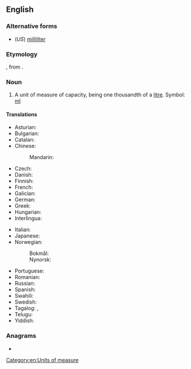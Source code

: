 {{also|mil·lilitre}}
==English==

===Alternative forms===
* (''US'') [[milliliter]]

===Etymology===
{{prefix|milli|litre|lang=en}}, from {{etyl|fr|en}}.

===Noun===
{{en-noun}}

# {{lb|en|British spelling}} A unit of measure of capacity, being one thousandth of a [[litre]]. Symbol: [[ml]]

====Translations====
{{trans-top|a unit of volume}}
* Asturian: {{t|ast|milillitru|m}}
* Bulgarian: {{t+|bg|милилитър|m}}
* Catalan: {{t|ca|mil·lilitre|m}}
* Chinese:
*: Mandarin: {{t+|cmn|毫升|tr=háoshēng|sc=Hani}}
* Czech: {{t+|cs|mililitr|m}}
* Danish: {{t|da|milliliter|c}}
* Finnish: {{t|fi|millilitra}}
* French: {{t+|fr|millilitre|m}}
* Galician: {{t+|gl|mililitro|m}}
* German: {{t|de|Milliliter|m}}
* Greek: {{t+|el|χιλιοστόλιτρο|n}}
* Hungarian: {{t+|hu|milliliter}}
* Interlingua: {{t|ia|mililitro}}
{{trans-mid}}
* Italian: {{t+|it|millilitro|m}}
* Japanese: {{t+|ja|ミリリットル|tr=miririttoru}}
* Norwegian:
*: Bokmål: {{t|nb|milliliter|m}}
*: Nynorsk: {{t|nn|milliliter|m}}
* Portuguese: {{t+|pt|mililitro|m}}
* Romanian: {{t+|ro|mililitru|m}}
* Russian: {{t+|ru|миллили́тр|m}}
* Spanish: {{t+|es|mililitro|m}}
* Swahili: {{t|sw|mililita}}
* Swedish: {{t+|sv|milliliter|c}}
* Tagalog: {{t|tl|kalibolitro}}, {{t|tl|mililitro}}
* Telugu: {{t|te|మిల్లీలీటరు}}
* Yiddish: {{t|yi|מיליליטער|m}}
{{trans-bottom}}

===Anagrams===
* {{anagrams|en|milliliter}}

[[Category:en:Units of measure]]